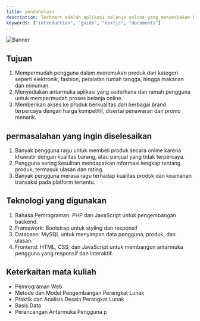 ```yaml
---
title: pendahuluan
description: Techmart adalah aplikasi belanja online yang menyediakan berbagai macam produk dari berbagai kategori untuk memenuhi kebutuhan sehari-hari masyarakat. Techmart dirancang untuk menjadi solusi belanja serba ada, di mana pengguna dapat dengan mudah mencari, memilih, dan membeli produk dengan nyaman melalui satu platform.
keywords: ["introduction", "guide", "nextjs", "documents"]
---
```


![Banner](/images/banner.png)

## Tujuan

1. Mempermudah pengguna dalam menemukan produk dari kategori seperti elektronik, fashion, peralatan rumah tangga, hingga makanan dan minuman.
2. Menyediakan antarmuka aplikasi yang sederhana dan ramah pengguna untuk mempermudah proses belanja online.
3. Memberikan akses ke produk berkualitas dari berbagai brand terpercaya dengan harga kompetitif, disertai penawaran dan promo menarik.

## permasalahan yang ingin diselesaikan
1. Banyak pengguna ragu untuk membeli produk secara online karena khawatir dengan kualitas barang, atau penjual yang tidak terpercaya.
2. Pengguna sering kesulitan mendapatkan informasi lengkap tentang produk, termasuk ulasan dan rating.
3. Banyak pengguna merasa ragu terhadap kualitas produk dan keamanan transaksi pada platform tertentu.
              
## Teknologi yang digunakan 

1. Bahasa Pemrograman: PHP dan JavaScript untuk pengembangan backend.
2. Framework: Bootstrap untuk styling dan responsif
3. Database: MySQL untuk menyimpan data pengguna, produk, dan ulasan.
4. Frontend: HTML, CSS, dan JavaScript untuk membangun antarmuka pengguna yang responsif dan interaktif. 

## Keterkaitan mata kuliah

- Pemrograman Web
- Metode dan Model Pengembangan Perangkat Lunak
- Praktik dan Analisis Desain Perangkat Lunak
- Basis Data
- Perancangan Antarmuka Pengguna
p 